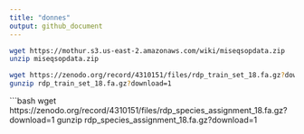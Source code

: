 ```yaml
---
title: "donnes"
output: github_document
---
```

```bash
wget https://mothur.s3.us-east-2.amazonaws.com/wiki/miseqsopdata.zip
unzip miseqsopdata.zip
```

```bash
wget https://zenodo.org/record/4310151/files/rdp_train_set_18.fa.gz?download=1
gunzip rdp_train_set_18.fa.gz?download=1
```

```bash
wget https://zenodo.org/record/4310151/files/rdp_species_assignment_18.fa.gz?download=1
gunzip rdp_species_assignment_18.fa.gz?download=1